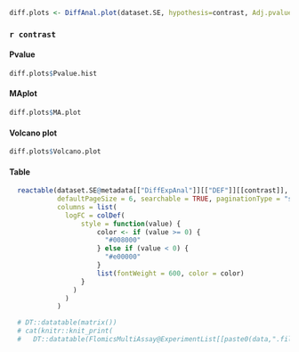 

<!-- <details> -->
<!--   <summary>`r contrast`</summary> -->


```r

diff.plots <- DiffAnal.plot(dataset.SE, hypothesis=contrast, Adj.pvalue.cutoff = dataset.SE@metadata[["DiffExpAnal"]][["Adj.pvalue.cutoff"]], FC.cutoff = dataset.SE@metadata[["DiffExpAnal"]][["abs.FC.cutoff"]])
```
### `r contrast` {.tabset}

#### Pvalue

```r
diff.plots$Pvalue.hist
```

#### MAplot


```r
diff.plots$MA.plot
```

#### Volcano plot


```r
diff.plots$Volcano.plot
```

#### Table

```r

  reactable(dataset.SE@metadata[["DiffExpAnal"]][["DEF"]][[contrast]],
            defaultPageSize = 6, searchable = TRUE, paginationType = "simple",
            columns = list(
              logFC = colDef(
                  style = function(value) {
                      color <- if (value >= 0) {
                        "#008000"
                      } else if (value < 0) {
                        "#e00000"
                      }
                      list(fontWeight = 600, color = color)
                  }
                )
              )
            )

  # DT::datatable(matrix())
  # cat(knitr::knit_print(
  #   DT::datatable(FlomicsMultiAssay@ExperimentList[[paste0(data,".filtred")]]@metadata[["DiffExpAnal"]][["DEF"]][[contrast]][1:100,]), width = "100%"))
  
```



<!-- </details> -->


